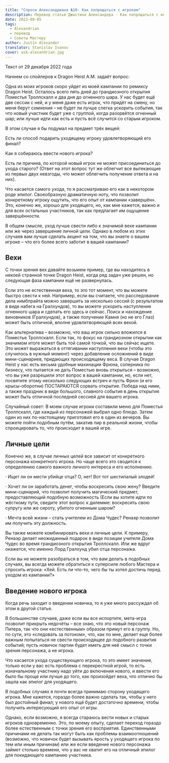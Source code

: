 ```yaml
---
title: "Спроси Александриана №10- Как попрощаться с игроком"
description: Перевод статьи Джастина Александера - Как попрощаться с игроком
date: 2023-09-05
tags:
  - Alexandrian
  - перевод
  - Советы Мастеру
author: Justin Alexander
translator: Stanislav Ivanov
cover: ask-alexandrian.jpg
---
```

Текст  от 29 декабря 2022 года

Начнем со спойлеров к Dragon Heist
A.M. задаёт вопрос:

Одна из моих игроков скоро уйдет из моей кампании по ремиксу Dragon Heist. Осталось всего пять дней до грандиозного открытия Поместья Троллскалл и два дня до огненного шара. У нас будет ещё две сессии с ней, и у меня даже есть игрок, что придёт на смену, но меня берут сомнения – не будет ли лучше слегка ускорить события, так что новый участник будет уже с группой, когда разорвётся огненный шар; или лучше идти как есть и пусть всё случится со старым игроком.

В этом случае я бы подумал на предмет трёх вещей:

Есть ли способ подарить уходящему игроку удовлетворяющий его финал?

Как я собираюсь ввести нового игрока?

Есть ли причина, по которой новый игрок не может присоединиться до ухода старого? (Ответ на этот вопрос тут же облегчит все вытекающие из первых двух невзгоды, что может облегчить получение ответа и на них).

Что касается самого ухода, то я рассматриваю его как в некотором роде эпилог. Своеобразную драматичную ноту, что позволит конкретному игроку ощутить, что его опыт от кампании «завершён». Это, конечно же, хорошо для уходящего, но, как мне кажется, важно и для всех остальных участников, так как предлагает им ощущение завершённости.

В общем смысле, уход лучше свести либо к значимой вехе кампании или же через завершение личной цели. Однако в любом из этих случаев вам лучше сделать акцент на том, что вы знаете о вашем игроке – что его более всего заботит в вашей кампании?

## Вехи
С точки зрения вех давайте возьмем пример, где вы находитесь в некоей странной точке Dragon Heist, когда ряд задач уже решен, но следующая фаза кампании ещё не развернулась.

Если это не естественная веха, то это тот момент, что вы можете быстро свести к ней. Например, если вы считаете, что расследование дела нимблрайта можно завершить за несколько сессий (с результатом в виде набега на Гралхундов), то вы можете ускорить наступление огненного шара и сделать его здесь и сейчас. Поиск и нахождение виновников (Гралхундов), а также получение Камня (но не его Глаз) может быть отличной, вполне удовлетворяющей всех вехой.

Как альтернатива – возможно, что ваш игрок сильно вложился в Поместье Троллскалл. Если так, то фокус на грандиозном открытии как значимом итоге может быть той самой точкой, что вы сейчас ищете. Это может выражаться в оттягивании наступления вехи (чтобы это случилось в нужный момент) через добавление осложнений в виде мини-сценариев, придающих происходящему веса. В случае Dragon Heist у нас есть весьма удобные махинации Фрюна, соперника по бизнесу, что пытается не дать Поместью вновь открыться – возможно, что вы уже разрешили этот вопрос в вашей кампании, но, если нет, посвятите этому несколько следующих встреч и пусть Фрюн (и его крысы-оборотни) ПОСТАРАЮТСЯ сорвать открытие. Победа над ними, а также праздник в виде большого, славного события в день открытия может быть отличной последней сессией для вашего игрока.

Случайный совет: В моем случае игроки составили меню для Поместья Троллскалл, где каждый из персонажей выбрал одно блюдо. Затем один из них по-настоящему приготовил его в один из вечеров. Вы можете пойти подобным путём, закатив пир в реальной жизни, чтобы спроецировать то, что происходит в вашей игре.

## Личные цели
Конечно же, в случае личных целей все зависит от конкретного персонажа конкретного игрока. Но чаще всего это сводится к определению самого важного личного интереса и его исполнению.

· Ищет ли он мести убийце отца? О, нет! Вот тот шестипалый злодей!

· Хочет ли он заработать денег, чтобы воскресить свою жену? Введите мини-сценарий, что позволит получить магический предмет, предоставляющий подобную возможность (Если вы хотите идти по жёсткому пути, сведите этот вопрос к дилемме: воскресить свою супругу или же сироту, убитого огненным шаром?

· Мечта всей жизни – стать учителем из Дома Чудес? Ренаэр позволит им получить эту должность.

Вы также можете комбинировать вехи и личные цели. К примеру, Ренаэр делает неожиданный подарок в виде позиции учителя Дома Чудес во время грандиозного открытия Троллскалл. Или же вдруг окажется, что именно Лорд Гралхунд убил отца персонажа.

Если вы не можете разобраться в том, что вам делать в подобных случаях, вы всегда можете обратиться к суперсиле любого Мастера и спросить игрока: «Хей. Есть ли что-то, чего бы ты хотел достичь перед уходом из кампании?»

## Введение нового игрока
Когда речь заходит о введении новичка, то я уже много рассуждал об этом в другой статье.

В большинстве случаев, даже если вы все испортите, мета-игра позволит прикрыть недочёты – все знаю, что это новый персонаж Питера, так что они «естественным» образом примут его в группу. Но, по сути, это «следовать за потоком», что, как по мне, делает еще более важным попытаться не свести происходящее до подобного развития событий; пусть новичок партии будет иметь для неё смысл с точки зрения персонажа, а не игрока.

Что касается ухода существующего игрока, то это имеет значение, только если у вас есть проблема с перекрестной игрой, то есть изначальному участнику надо уйти до включения нового, и ввести его было бы проще или лучше до того, как произойдет веха, что отлично бы зашла как эпилог для уходящего.

В подобных случаях я почти всегда принимаю сторону уходящего игрока. Мне кажется, гораздо более важно сделать так, чтобы у него был достойный финал; у нового ещё будет достаточно времени, чтобы получить интересующий его опыт от игры.

Однако, если возможно, я всегда стараюсь вести новых и старых игроков одновременно. Это, по моему опыту, сделает переход гораздо более естественным с точки зрения его восприятия. Единственными причинами не делать так могут быть как проблемы взаимоотношений (возможно, что новичок будет вызывать ярость у уходящего игрока по тем или иным причинам) или же если введение нового персонажа займет столько времени, что у вас не хватит его на отличный эпилог для покидающего кампанию участника.